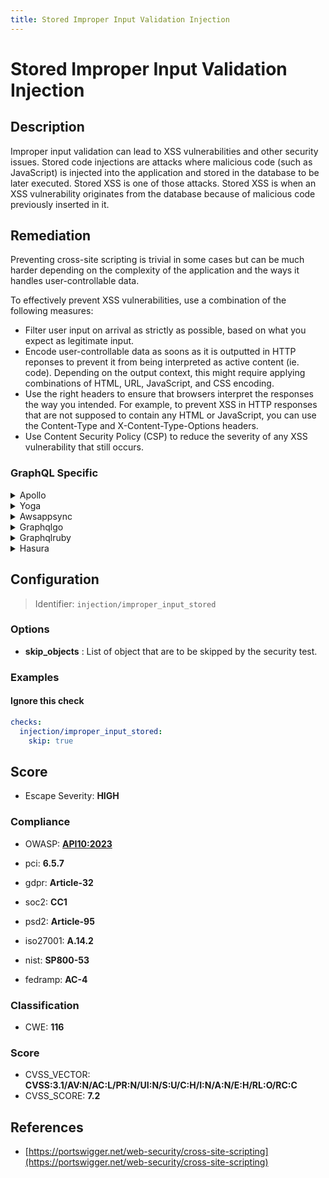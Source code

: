 ```yaml
---
title: Stored Improper Input Validation Injection
---
```


# Stored Improper Input Validation Injection

## Description

Improper input validation can lead to XSS vulnerabilities and other security issues.
Stored code injections are attacks where malicious code (such as JavaScript) is injected into the application and stored in the database to be later executed. Stored XSS is one of those attacks.
Stored XSS is when an XSS vulnerability originates from the database because of malicious code previously inserted in it.


## Remediation

Preventing cross-site scripting is trivial in some cases but can be much harder depending on the complexity of the application and the ways it handles user-controllable data.

To effectively prevent XSS vulnerabilities, use a combination of the following measures:

- Filter user input on arrival as strictly as possible, based on what you expect as legitimate input.
- Encode user-controllable data as soons as it is outputted in HTTP reponses to prevent it from being interpreted as active content (ie. code). Depending on the output context, this might require applying combinations of HTML, URL, JavaScript, and CSS encoding.
- Use the right headers to ensure that browsers interpret the responses the way you intended. For example, to prevent XSS in HTTP responses that are not supposed to contain any HTML or JavaScript, you can use the Content-Type and X-Content-Type-Options headers.
- Use Content Security Policy (CSP) to reduce the severity of any XSS vulnerability that still occurs.



### GraphQL Specific

<details>
    <summary>Apollo</summary>

To mitigate the risk of injection vulnerabilities in the Apollo framework engine, ensure that all user-supplied input is properly validated and sanitized before processing. Utilize built-in security features such as input validation functions or libraries, and avoid directly incorporating user input into queries or commands. Additionally, implement parameterized queries or prepared statements to safely handle data input, and consistently apply these practices across the entire codebase to maintain a strong defense against injection attacks.

</details>

<details>
    <summary>Yoga</summary>

To mitigate the risk of improper input validation and injection vulnerabilities in the Yoga framework engine, ensure that all user-supplied input is validated, sanitized, and encoded appropriately before processing. Utilize built-in security features of the framework for input handling, and consider implementing additional layers of validation according to the context of the data usage. Avoid dynamic queries; instead, use parameterized statements or prepared statements to interact with the database. Regularly update the framework and its dependencies to incorporate security fixes and improvements.

</details>

<details>
    <summary>Awsappsync</summary>

To mitigate the risk of injection vulnerabilities in AWS AppSync, ensure that all user inputs are properly validated and sanitized before they are processed. Utilize AWS AppSync's built-in input validation mechanisms to define strict schemas and resolvers that enforce the correct data types and formats. Additionally, implement custom validation logic within resolver mapping templates where necessary. Always avoid directly passing user-controlled data into resolver functions without validation. By adhering to these practices, you can help prevent malicious actors from injecting unauthorized commands or queries into your GraphQL API.

</details>

<details>
    <summary>Graphqlgo</summary>

In the GraphQL Go framework, ensure proper input validation by using middleware or directives to sanitize and validate all user-supplied data. Implement strict type checking and utilize prepared statements or parameterized queries to prevent injection attacks. Regularly update dependencies to incorporate security fixes.

</details>

<details>
    <summary>Graphqlruby</summary>

In the GraphQL Ruby framework, ensure proper input validation by using the built-in argument validation mechanisms. Define custom validators or use the provided ones to check the types and values of the arguments before they are processed. Additionally, avoid directly interpolating user input into query strings or resolvers. Instead, leverage the framework's parameterization features to safely handle user input and protect against injection attacks.

</details>

<details>
    <summary>Hasura</summary>

To prevent improper input validation and injection vulnerabilities in Hasura, ensure that all user inputs are properly validated before being processed. Use Hasura's built-in input validation features to define strict types and validation rules for the input fields in your GraphQL schema. Additionally, leverage prepared statements and parameterized queries when executing SQL statements to avoid injection attacks. Regularly review and update your security policies to keep up with the latest best practices.

</details>

## Configuration

> Identifier: `injection/improper_input_stored`

### Options

- **skip_objects** : List of object that are to be skipped by the security test.




### Examples



#### Ignore this check

```yaml
checks:
  injection/improper_input_stored:
    skip: true
```




## Score

- Escape Severity: **<span className="high-severity">HIGH</span>**

### Compliance

- OWASP: **[API10:2023](https://github.com/OWASP/API-Security/blob/master/editions/2023/en/0xaa-unsafe-consumption-of-apis.md)**

- pci: **6.5.7**
- gdpr: **Article-32**
- soc2: **CC1**
- psd2: **Article-95**
- iso27001: **A.14.2**
- nist: **SP800-53**
- fedramp: **AC-4**

### Classification

- CWE: **116**




### Score

- CVSS_VECTOR: **CVSS:3.1/AV:N/AC:L/PR:N/UI:N/S:U/C:H/I:N/A:N/E:H/RL:O/RC:C**
- CVSS_SCORE: **7.2**

## References

- [https://portswigger.net/web-security/cross-site-scripting](https://portswigger.net/web-security/cross-site-scripting)
  